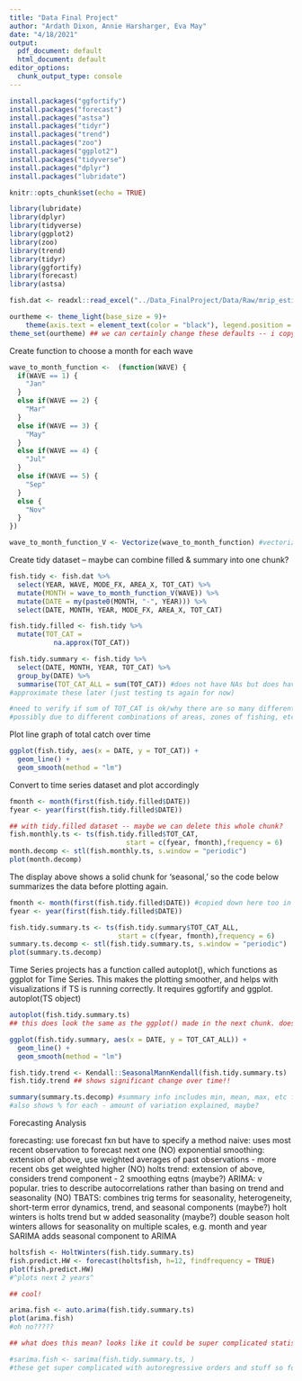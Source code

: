 ```yaml
---
title: "Data Final Project"
author: "Ardath Dixon, Annie Harsharger, Eva May"
date: "4/18/2021"
output:
  pdf_document: default
  html_document: default
editor_options:
  chunk_output_type: console
---
```


```r
install.packages("ggfortify")
install.packages("forecast")
install.packages("astsa")
install.packages("tidyr")
install.packages("trend")
install.packages("zoo")
install.packages("ggplot2")
install.packages("tidyverse")
install.packages("dplyr")
install.packages("lubridate")
```


```r
knitr::opts_chunk$set(echo = TRUE)

library(lubridate)
library(dplyr)
library(tidyverse)
library(ggplot2)
library(zoo)
library(trend)
library(tidyr)
library(ggfortify)
library(forecast)
library(astsa)

fish.dat <- readxl::read_excel("../Data_FinalProject/Data/Raw/mrip_estim_catch_wave_1990_2019_NC.xlsx")

ourtheme <- theme_light(base_size = 9)+
    theme(axis.text = element_text(color = "black"), legend.position = "top")
theme_set(ourtheme) ## we can certainly change these defaults -- i copy/pasted them from a prev assign
```

Create function to choose a month for each wave

```r
wave_to_month_function <-  (function(WAVE) {
  if(WAVE == 1) {
    "Jan"
  }
  else if(WAVE == 2) {
    "Mar"
  }
  else if(WAVE == 3) {
    "May"
  }
  else if(WAVE == 4) {
    "Jul"
  }
  else if(WAVE == 5) {
    "Sep"
  }
  else {
    "Nov"
  }
})

wave_to_month_function_V <- Vectorize(wave_to_month_function) #vectorize function
```

Create tidy dataset -- maybe can combine filled & summary into one chunk?

```r
fish.tidy <- fish.dat %>%
  select(YEAR, WAVE, MODE_FX, AREA_X, TOT_CAT) %>%
  mutate(MONTH = wave_to_month_function_V(WAVE)) %>%
  mutate(DATE = my(paste0(MONTH, "-", YEAR))) %>%
  select(DATE, MONTH, YEAR, MODE_FX, AREA_X, TOT_CAT)

fish.tidy.filled <- fish.tidy %>%
  mutate(TOT_CAT =
           na.approx(TOT_CAT))

fish.tidy.summary <- fish.tidy %>%
  select(DATE, MONTH, YEAR, TOT_CAT) %>%
  group_by(DATE) %>%
  summarise(TOT_CAT_ALL = sum(TOT_CAT)) #does not have NAs but does have missing observations
#approximate these later (just testing ts again for now)

#need to verify if sum of TOT_CAT is ok/why there are so many different point for each
#possibly due to different combinations of areas, zones of fishing, etc
```

Plot line graph of total catch over time

```r
ggplot(fish.tidy, aes(x = DATE, y = TOT_CAT)) +
  geom_line() +
  geom_smooth(method = "lm")

```

Convert to time series dataset and plot accordingly

```r
fmonth <- month(first(fish.tidy.filled$DATE))
fyear <- year(first(fish.tidy.filled$DATE))

## with tidy.filled dataset -- maybe we can delete this whole chunk?
fish.monthly.ts <- ts(fish.tidy.filled$TOT_CAT, 
                             start = c(fyear, fmonth),frequency = 6)
month.decomp <- stl(fish.monthly.ts, s.window = "periodic")
plot(month.decomp)
```

The display above shows a solid chunk for 'seasonal,' so the code below summarizes the data before plotting again.

```r
fmonth <- month(first(fish.tidy.filled$DATE)) #copied down here too in case we delete the prev chunk
fyear <- year(first(fish.tidy.filled$DATE))

fish.tidy.summary.ts <- ts(fish.tidy.summary$TOT_CAT_ALL, 
                           start = c(fyear, fmonth),frequency = 6)
summary.ts.decomp <- stl(fish.tidy.summary.ts, s.window = "periodic")
plot(summary.ts.decomp)
```

Time Series projects has a function called autoplot(), which functions as ggplot for Time Series. This makes the plotting smoother, and helps with visualizations if TS is running correctly. It requires ggfortify and ggplot. autoplot(TS object)

```r
autoplot(fish.tidy.summary.ts)
## this does look the same as the ggplot() made in the next chunk. does it have features that make it better / that we should include?
```


```r
ggplot(fish.tidy.summary, aes(x = DATE, y = TOT_CAT_ALL)) +
  geom_line() +
  geom_smooth(method = "lm")

fish.tidy.trend <- Kendall::SeasonalMannKendall(fish.tidy.summary.ts)
fish.tidy.trend ## shows significant change over time!! 

summary(summary.ts.decomp) #summary info includes min, mean, max, etc for each component
#also shows % for each - amount of variation explained, maybe?
```

Forecasting Analysis

forecasting: use forecast fxn but have to specify a method
naive: uses most recent observation to forecast next one (NO)
exponential smoothing: extension of above, use weighted averages of past observations - more recent obs get weighted higher (NO)
holts trend: extension of above, considers trend component - 2 smoothing eqtns (maybe?)
ARIMA: v popular. tries to describe autocorrelations rather than basing on trend and seasonality (NO)
TBATS: combines trig terms for seasonality, heterogeneity, short-term error dynamics, trend, and seasonal components (maybe?)
holt winters is holts trend but w added seasonality (maybe?)
double season holt winters allows for seasonality on multiple scales, e.g. month and year
SARIMA adds seasonal component to ARIMA

```r
holtsfish <- HoltWinters(fish.tidy.summary.ts)
fish.predict.HW <- forecast(holtsfish, h=12, findfrequency = TRUE)
plot(fish.predict.HW)
#^plots next 2 years^

## cool!
```

```r
arima.fish <- auto.arima(fish.tidy.summary.ts)
plot(arima.fish)
#oh no?????

## what does this mean? looks like it could be super complicated statistics..
```

```r
#sarima.fish <- sarima(fish.tidy.summary.ts, )
#these get super complicated with autoregressive orders and stuff so for now just look at HW one and other descriptions and let me know ur thoughts :)
```
